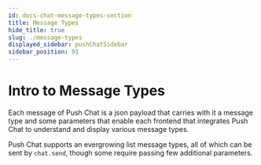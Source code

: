 ```yaml
---
id: docs-chat-message-types-section
title: Message Types
hide_title: true
slug: ./message-types
displayed_sidebar: pushChatSidebar
sidebar_position: 91
---
```


# Intro to Message Types
Each message of Push Chat is a json payload that carries with it a message type and some parameters that enable each frontend that integrates Push Chat to understand and display various message types. 

Push Chat supports an evergrowing list message types, all of which can be sent by `chat.send`, though some require passing few additional parameters.

<head>
  <title>Intro to Message Types | Push Chat | Push Documentation</title>
</head>


<DocCardList />

